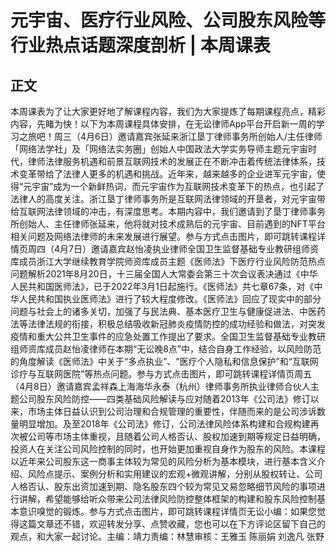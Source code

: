 # 元宇宙、医疗行业风险、公司股东风险等行业热点话题深度剖析 | 本周课表
## 正文
本周课表为了让大家更好地了解课程内容，我们为大家提炼了每期课程亮点，精彩内容，先睹为快！以下为本周课程具体安排，在无讼律师App平台开启新一周的学习之旅吧！周三（4月6日）邀请嘉宾张延来浙江垦丁律师事务所创始人/主任律师「网络法学社」及「网络法实务圈」创始人中国政法大学实务导师主题元宇宙时代，律师法律服务机遇和前景互联网技术的发展正在不断冲击着传统法律体系，技术变革带给了法律人更多的机遇和挑战。近年来，越来越多的企业进军元宇宙，使得“元宇宙”成为一个新鲜热词，而元宇宙作为互联网技术变革下的热点，也引起了法律人的高度关注。浙江垦丁律师事务所是互联网法律领域的开垦者，对元宇宙带给互联网法律领域的冲击，有深度思考。本期内容中，我们邀请到了垦丁律师事务所创始人、主任律师张延来，他将就对技术成熟后的元宇宙、目前遇到的NFT平台相关问题及网络法律师的未来发展进行展望。参与方式点击图片，即可跳转课程详情页周四（4月7日）邀请嘉宾赵怡凌执业律师全国卫生监督基础专业教研组师资库成员浙江大学继续教育学院师资库成员主题《医师法》下医疗行业风险防范热点问题解析2021年8月20日，十三届全国人大常委会第三十次会议表决通过《中华人民共和国医师法》，已于2022年3月1日起施行。《医师法》共七章67条，对《中华人民共和国执业医师法》进行了较大程度修改。《医师法》回应了现实中的部分问题与社会上的诸多关切，加强了与民法典、基本医疗卫生与健康促进法、中医药法等法律法规的衔接，积极总结吸收新冠肺炎疫情防控的成功经验和做法，对突发疫情和重大公共卫生事件的应急处置工作提出了要求。全国卫生监督基础专业教研组师资库成员赵怡凌律师在本期“无讼晚8点”中，结合自身工作经验，以风险防范的角度解读《医师法》中关于“多点执业”、“医疗个人隐私和信息保护”和“互联网诊疗与互联网医院”等热点问题。参与方式点击图片，即可跳转课程详情页周五（4月8日）邀请嘉宾孟祥森上海海华永泰（杭州）律师事务所执业律师合伙人主题公司股东风险防控——四类基础风险解读与应对随着2013年《公司法》修订以来，市场主体日益认识到公司治理和合规管理的重要性，伴随而来的是公司涉诉数量明显增加。及至2018年《公司法》修订，公司法律风险体系构建和合规构建再次被公司等市场主体重视，且随着公司人格否认、股权加速到期等规定日益明确，投资人在关注公司风险控制的同时，也开始更加重视自身作为股东的风险。本课程以近年来公司股东这一商事主体较为常见的风险分析为基本模块，进行基本含义介绍、风险点提示、案例分析和实用建议的宏观+微观讲解，分别从股权转让、公司人格否认、股东出资加速到期、隐名股东四个较为常见又易忽略细节风险的事项进行讲解，希望能够给听众带来公司法律风险防控整体框架的构建和股东风险控制基本意识嗅觉的锻炼。参与方式点击图片，即可跳转课程详情页无讼小编：如果您觉得这篇文章还不错，欢迎转发分享、点赞收藏，您也可以在下方评论区留下自己的观点，和大家一起讨论。主编：靖力责编：林慧审核：王雅玉 陈丽娟 刘逸凡 张野